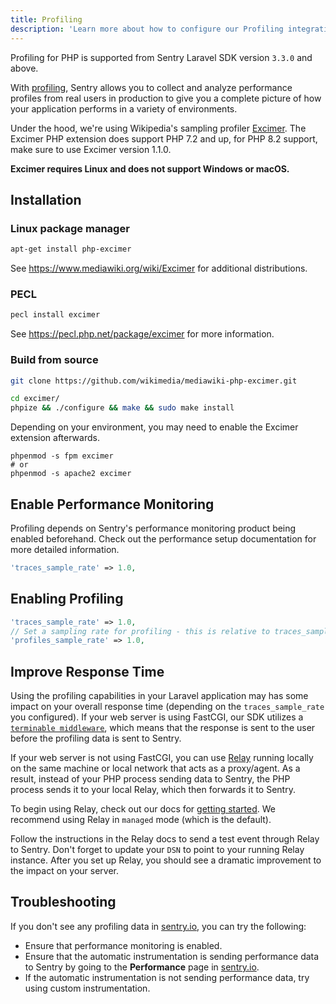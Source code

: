 ```yaml
---
title: Profiling
description: 'Learn more about how to configure our Profiling integration and start profiling your code.'
---
```


<Note>

Profiling for PHP is supported from Sentry Laravel SDK version `3.3.0` and above.

</Note>

With [profiling](/product/profiling/), Sentry allows you to collect and analyze performance profiles from real users in production to give you a complete picture of how your application performs in a variety of environments.

Under the hood, we're using Wikipedia's sampling profiler [Excimer](https://github.com/wikimedia/mediawiki-php-excimer).
The Excimer PHP extension does support PHP 7.2 and up, for PHP 8.2 support, make sure to use Excimer version 1.1.0.

**Excimer requires Linux and does not support Windows or macOS.**

## Installation

### Linux package manager

```bash
apt-get install php-excimer
```

See https://www.mediawiki.org/wiki/Excimer for additional distributions.

### PECL

```bash
pecl install excimer
```

See https://pecl.php.net/package/excimer for more information.

### Build from source

```bash
git clone https://github.com/wikimedia/mediawiki-php-excimer.git

cd excimer/
phpize && ./configure && make && sudo make install
```

Depending on your environment, you may need to enable the Excimer extension afterwards.

```
phpenmod -s fpm excimer
# or
phpenmod -s apache2 excimer
```

## Enable Performance Monitoring

Profiling depends on Sentry's performance monitoring product being enabled beforehand.
Check out the <PlatformLink to="/performance/">performance setup</PlatformLink> documentation for more detailed information.

```php {filename:config/sentry.php}
'traces_sample_rate' => 1.0,
```

## Enabling Profiling

```php {filename:config/sentry.php}
'traces_sample_rate' => 1.0,
// Set a sampling rate for profiling - this is relative to traces_sample_rate
'profiles_sample_rate' => 1.0,
```

## Improve Response Time

Using the profiling capabilities in your Laravel application may has some impact on your overall response time (depending on the `traces_sample_rate` you configured).
If your web server is using FastCGI, our SDK utilizes a [`terminable middleware`](https://laravel.com/docs/10.x/middleware#terminable-middleware), which means that the response is sent to the user before the profiling data is sent to Sentry.

If your web server is not using FastCGI, you can use [Relay](/product/relay/getting-started/) running locally on the same machine or local network that acts as a proxy/agent. As a result, instead of your PHP process sending data to Sentry, the PHP process sends it to your local Relay, which then forwards it to Sentry.

To begin using Relay, check out our docs for [getting started](/product/relay/getting-started/).
We recommend using Relay in `managed` mode (which is the default).

Follow the instructions in the Relay docs to send a test event through Relay to Sentry.
Don't forget to update your `DSN` to point to your running Relay instance.
After you set up Relay, you should see a dramatic improvement to the impact on your server.

## Troubleshooting

If you don't see any profiling data in [sentry.io](https://sentry.io), you can try the following:

- Ensure that performance monitoring <PlatformLink to="/performance/">is enabled</PlatformLink>.
- Ensure that the automatic instrumentation is sending performance data to Sentry by going to the **Performance** page in [sentry.io](https://sentry.io).
- If the automatic instrumentation is not sending performance data, try using <PlatformLink to="/performance/instrumentation/custom-instrumentation">custom instrumentation</PlatformLink>.
